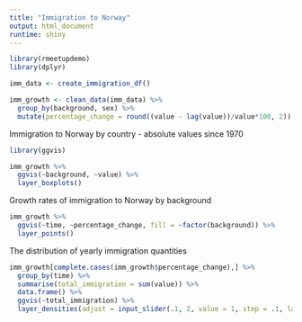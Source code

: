 ```yaml
---
title: "Immigration to Norway"
output: html_document
runtime: shiny
---
```


```r

library(rmeetupdemo)
library(dplyr)

imm_data <- create_immigration_df()

imm_growth <- clean_data(imm_data) %>%
  group_by(background, sex) %>%
  mutate(percentage_change = round((value - lag(value))/value*100, 2))

```

Immigration to Norway by country - absolute values since 1970

```r

library(ggvis)

imm_growth %>% 
  ggvis(~background, ~value) %>% 
  layer_boxplots()

```

Growth rates of immigration to Norway by background

```r

imm_growth %>% 
  ggvis(~time, ~percentage_change, fill = ~factor(background)) %>% 
  layer_points()

```

The distribution of yearly immigration quantities

```r

imm_growth[complete.cases(imm_growth$percentage_change),] %>%
  group_by(time) %>%
  summarise(total_immigration = sum(value)) %>%
  data.frame() %>%
  ggvis(~total_immigration) %>%
  layer_densities(adjust = input_slider(.1, 2, value = 1, step = .1, label = "Bandwidth adjustment"))

```
